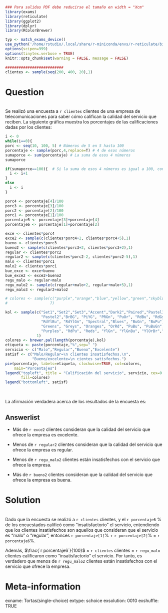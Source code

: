 ```r
### Para salidas PDF debe reducirse el tamaño en width = "Xcm"
library(exams)
library(reticulate)
library(ggplot2)
library(dplyr)
library(RColorBrewer)

typ <- match_exams_device()
use_python('/home/rstudio/.local/share/r-miniconda/envs/r-reticulate/bin/python', required = TRUE)
options(scipen=999)
options(tinytex.verbose = TRUE)
knitr::opts_chunk$set(warning = FALSE, message = FALSE)

##########################
clientes <- sample(seq(200, 400, 20),1)
```


Question
========
\
Se realizó una encuesta a `r clientes` clientes de una empresa de telecomunicaciones para saber cómo califican la calidad del servicio que reciben. La siguiente gráfica muestra los porcentajes de las calificaciones dadas por los clientes:
\
```r

i <- 0
while(i==0){
porc <- seq(10, 100, 5) # Números de 5 en 5 hasta 100
porcentaje <- sample(porc,4,replace=T) # 4 de esos números
sumaporce <- sum(porcentaje) # La suma de esos 4 números
sumaporce

if(sumaporce==100){  # Si la suma de esos 4 números es igual a 100, continúe
  i <- i+1
}
else
  i <- i
}

porc4 <- porcentaje[4]/100
porc3 <- porcentaje[3]/100
porc2 <- porcentaje[2]/100
porc1 <- porcentaje[1]/100
porcentaje5 <- porcentaje[3]+porcentaje[4]
porcentaje6 <- porcentaje[1]+porcentaje[2]

exce <- clientes*porc4
exce2 <- sample(c(clientes*porc4+2, clientes*porc4+5),1)
bueno <- clientes*porc3
bueno2 <- sample(c(clientes*porc3+2, clientes*porc3+2),1)
regular <- clientes*porc2
regular2 <- sample(c(clientes*porc2-2, clientes*porc2-5),1)
malo <- clientes*porc1
malo2 <- clientes*porc1
bue_exce <- exce+bueno
bue_exce2 <- exce2+bueno2
regu_malo <- regular+malo
regu_malo2 <- sample(c(regular+malo+2, regular+malo+5),1)
regu_malo3 <- regular2+malo2

# colores <- sample(c("purple","orange","blue","yellow","green","skyblue","pink"),
#                   7)

kol <- sample(c("Set1","Set2","Set3","Accent","Dark2","Paired","Pastel1",
                "Pastel2","BrBG", "PiYG", "PRGn", "PuOr", "RdBu", "RdGy",
                "RdYlBu", "RdYlGn", "Spectral","Blues", "BuGn", "BuPu", "GnBu",
                "Greens", "Greys", "Oranges", "OrRd", "PuBu", "PuBuGn", "PuRd",
                "Purples", "RdPu", "Reds", "YlGn", "YlGnBu", "YlOrBr","YlOrRd"),
              1)
colores <- brewer.pal(length(porcentaje),kol) 
etiqueta <- paste(porcentaje,"%",sep=" ")
servicio <- c("Malo","Regular","Bueno","Excelente")
satisf <- c("Malo/Regular=\n clientes insatisfechos.\n", 
            "Bueno/excelente=\n cientes satisfechos.")
pie(porcentaje, labels=etiqueta, clockwise=TRUE, col=colores,
    main="Porcentajes")
legend("topleft", title = "Calificación del servicio", servicio, cex=0.9, 
       fill=colores)
legend("bottomleft", satisf)
```
\

La afirmación verdadera acerca de los resultados de la encuesta es:\

Answerlist
----------

- Más de `r exce2` clientes consideran que la calidad del servicio que ofrece la empresa es excelente.
<br/> 

- Menos de `r regular2` clientes consideran que la calidad del servicio que ofrece la empresa es regular.
<br/> 

- Menos de `r regu_malo2` clientes están insatisfechos con el servicio que ofrece la empresa.
<br/> 

- Más de `r bueno2` clientes consideran que la calidad del servicio que ofrece la empresa es buena.
<br/> 


Solution
========
\
Dado que la encuesta se realizó a `r clientes` clientes, y el `r porcentaje6` % de los encuestados calificó como “insatisfactorio” el servicio, entendiendo que los clientes insatisfechos son aquellos que consideran que el servicio es "malo" o "regular", entonces  `r porcentaje[1]`% + `r porcentaje[2]`% = `r porcentaje6`%. 

Además, $\frac{`r porcentaje6`}{100}$ × `r clientes` clientes = `r regu_malo` clientes calificaron como “insatisfactorio” el servicio. Por tanto, es verdadero que menos de `r regu_malo2` clientes están insatisfechos con el servicio que ofrece la empresa.

Meta-information
================

exname: Tortas(single-choice)
extype: schoice
exsolution: 0010
exshuffle: TRUE